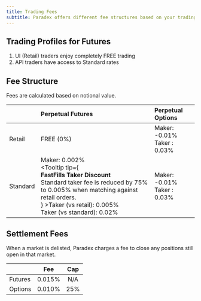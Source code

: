 ```yaml
---
title: Trading Fees
subtitle: Paradex offers different fee structures based on your trading profile and instrument type.
---
```


## Trading Profiles for Futures
1. UI (Retail) traders enjoy completely <Badge intent="success" minimal>FREE</Badge> trading
2. API traders have access to <Badge intent="note" minimal>Standard</Badge> rates

## Fee Structure

Fees are calculated based on notional value.

| | Perpetual Futures  | Perpetual Options |
|---|:---|:---|
| <Tooltip tip="UI Default"><Badge intent="success" outlined minimal>Retail</Badge></Tooltip> |  <Tooltip tip="Powered by RPI"><Badge intent="success" minimal>FREE (0%)</Badge></Tooltip>  | Maker: -0.01% <br /> Taker : 0.03% |
| <Tooltip tip="API Default"><Badge intent="note" outlined minimal>Standard</Badge></Tooltip> | Maker: 0.002% <br /> <Tooltip tip={<div><Icon icon="fa-regular fa-bolt" /> <strong>FastFills Taker Discount</strong> <Icon icon="fa-regular fa-bolt" /><br />Standard taker fee is reduced by 75% to 0.005% when matching against retail orders.</div>} >Taker (vs retail): 0.005% <Icon icon="fa-regular fa-bolt" /></Tooltip> <br /> Taker (vs standard): 0.02%   | Maker: -0.01% <br /> Taker : 0.03% |

## Settlement Fees

When a market is delisted, Paradex charges a fee to close any positions still open in that market.

|         | Fee    | Cap |
|---------|:------:|:---:|
| Futures | 0.015% | N/A |
| Options | 0.010% | 25% |

